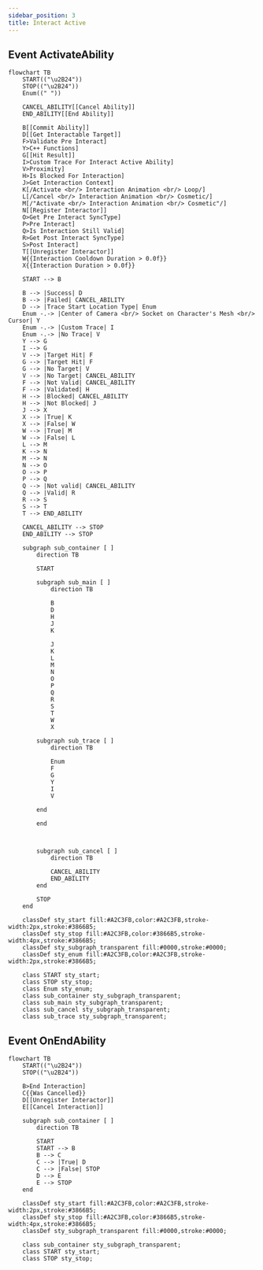 ```yaml
---
sidebar_position: 3
title: Interact Active
---
```


## Event ActivateAbility 
```mermaid
flowchart TB
    START(("\u2B24"))
    STOP(("\u2B24"))
    Enum((" "))
    
    CANCEL_ABILITY[[Cancel Ability]]
    END_ABILITY[[End Ability]]

    B[[Commit Ability]]
    D[[Get Interactable Target]]
    F>Validate Pre Interact]
    Y>C++ Functions]
    G[[Hit Result]]
    I>Custom Trace For Interact Active Ability]
    V>Proximity]
    H>Is Blocked For Interaction]
    J>Get Interaction Context]
    K[/Activate <br/> Interaction Animation <br/> Loop/]
    L[/Cancel <br/> Interaction Animation <br/> Cosmetic/]
    M[/"Activate <br/> Interaction Animation <br/> Cosmetic"/]
    N[[Register Interactor]]
    O>Get Pre Interact SyncType]
    P>Pre Interact]
    Q>Is Interaction Still Valid]
    R>Get Post Interact SyncType]
    S>Post Interact]
    T[[Unregister Interactor]]
    W{{Interaction Cooldown Duration > 0.0f}}
    X{{Interaction Duration > 0.0f}}
    
    START --> B
    
    B --> |Success| D
    B --> |Failed| CANCEL_ABILITY
    D --> |Trace Start Location Type| Enum
    Enum -.-> |Center of Camera <br/> Socket on Character's Mesh <br/> Cursor| Y
    Enum -.-> |Custom Trace| I
    Enum -.-> |No Trace| V
    Y --> G
    I --> G
    V --> |Target Hit| F
    G --> |Target Hit| F
    G --> |No Target| V
    V --> |No Target| CANCEL_ABILITY
    F --> |Not Valid| CANCEL_ABILITY
    F --> |Validated| H
    H --> |Blocked| CANCEL_ABILITY
    H --> |Not Blocked| J
    J --> X
    X --> |True| K
    X --> |False| W
    W --> |True| M
    W --> |False| L
    L --> M
    K --> N
    M --> N
    N --> O
    O --> P
    P --> Q
    Q --> |Not valid| CANCEL_ABILITY
    Q --> |Valid| R
    R --> S
    S --> T
    T --> END_ABILITY
    
    CANCEL_ABILITY --> STOP
    END_ABILITY --> STOP
    
    subgraph sub_container [ ]
        direction TB
        
        START
        
        subgraph sub_main [ ]
            direction TB

            B
            D
            H
            J
            K
            
            J
            K
            L
            M
            N
            O
            P
            Q
            R
            S
            T
            W
            X

        subgraph sub_trace [ ]
            direction TB
    
            Enum
            F
            G
            Y
            I
            V

        end

        end


        
        subgraph sub_cancel [ ]
            direction TB
    
            CANCEL_ABILITY
            END_ABILITY
        end
        
        STOP
    end
    
    classDef sty_start fill:#A2C3FB,color:#A2C3FB,stroke-width:2px,stroke:#3866B5;
    classDef sty_stop fill:#A2C3FB,color:#3866B5,stroke-width:4px,stroke:#3866B5;
    classDef sty_subgraph_transparent fill:#0000,stroke:#0000;
    classDef sty_enum fill:#A2C3FB,color:#A2C3FB,stroke-width:2px,stroke:#3866B5;
    
    class START sty_start;
    class STOP sty_stop;
    class Enum sty_enum;
    class sub_container sty_subgraph_transparent;
    class sub_main sty_subgraph_transparent;
    class sub_cancel sty_subgraph_transparent;
    class sub_trace sty_subgraph_transparent;

```

## Event OnEndAbility
```mermaid
flowchart TB
    START(("\u2B24"))
    STOP(("\u2B24"))
    
    B>End Interaction]
    C{{Was Cancelled}}
    D[[Unregister Interactor]]
    E[[Cancel Interaction]]
   
    subgraph sub_container [ ]
        direction TB
        
        START 
        START --> B
        B --> C
        C --> |True| D
        C --> |False| STOP
        D --> E
        E --> STOP
    end
    
    classDef sty_start fill:#A2C3FB,color:#A2C3FB,stroke-width:2px,stroke:#3866B5;
    classDef sty_stop fill:#A2C3FB,color:#3866B5,stroke-width:4px,stroke:#3866B5;
    classDef sty_subgraph_transparent fill:#0000,stroke:#0000;
    
    class sub_container sty_subgraph_transparent;
    class START sty_start;
    class STOP sty_stop;
```
